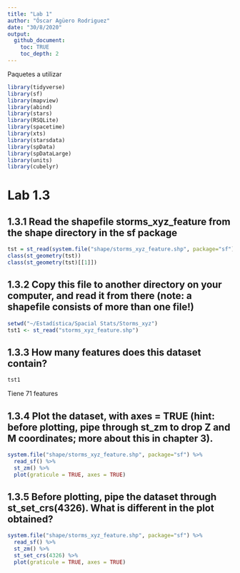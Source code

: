 ```yaml
---
title: "Lab 1"
author: "Óscar Agüero Rodriguez"
date: "30/8/2020"
output: 
  github_document:
    toc: TRUE
    toc_depth: 2
---
```


Paquetes a utilizar

```r
library(tidyverse)
library(sf)
library(mapview)
library(abind)
library(stars)
library(RSQLite)
library(spacetime)
library(xts)
library(starsdata)
library(spData)
library(spDataLarge)
library(units)
library(cubelyr)

```

# Lab 1.3

## 1.3.1 Read the shapefile storms_xyz_feature from the shape directory in the sf package

```r
tst = st_read(system.file("shape/storms_xyz_feature.shp", package="sf"), quiet = TRUE)
class(st_geometry(tst))
class(st_geometry(tst)[[1]])
```


## 1.3.2 Copy this file to another directory on your computer, and read it from there (note: a shapefile consists of more than one file!)

```r
setwd("~/Estadística/Spacial Stats/Storms_xyz")
tst1 <- st_read("storms_xyz_feature.shp")
```

## 1.3.3 How many features does this dataset contain?

```r
tst1
```

Tiene 71 features

## 1.3.4 Plot the dataset, with axes = TRUE (hint: before plotting, pipe through st_zm to drop Z and M coordinates; more about this in chapter 3).

```r
system.file("shape/storms_xyz_feature.shp", package="sf") %>%
  read_sf() %>%
  st_zm() %>% 
  plot(graticule = TRUE, axes = TRUE)

```
## 1.3.5 Before plotting, pipe the dataset through st_set_crs(4326). What is different in the plot obtained?

```r
system.file("shape/storms_xyz_feature.shp", package="sf") %>%
  read_sf() %>%
  st_zm() %>% 
  st_set_crs(4326) %>% 
  plot(graticule = TRUE, axes = TRUE)
```



